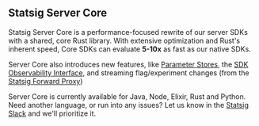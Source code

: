 ## Statsig Server Core

Statsig Server Core is a performance-focused rewrite of our server SDKs with a shared, core Rust library. With extensive optimization and Rust's inherent speed, Core SDKs can evaluate **5-10x** as fast as our native SDKs.

Server Core also introduces new features, like [Parameter Stores](https://docs.statsig.com/client/concepts/parameter-stores/), the [SDK Observability Interface](https://docs.statsig.com/sdk_monitoring/#metric-interface-methods), and streaming flag/experiment changes (from the [Statsig Forward Proxy](/server/concepts/forward_proxy/))

Server Core is currently available for Java, Node, Elixir, Rust and Python. Need another language, or run into any issues? Let us know in the [Statsig Slack](https://statsig.com/slack) and we'll prioritize it.